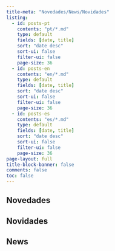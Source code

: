 ```yaml
---
title-meta: "Novedades/News/Novidades"
listing:
  - id: posts-pt
    contents: "pt/*.md"
    type: default
    fields: [date, title]
    sort: "date desc"
    sort-ui: false
    filter-ui: false
    page-size: 36
  - id: posts-en
    contents: "en/*.md"
    type: default
    fields: [date, title]
    sort: "date desc"
    sort-ui: false
    filter-ui: false
    page-size: 36
  - id: posts-es
    contents: "es/*.md"
    type: default
    fields: [date, title]
    sort: "date desc"
    sort-ui: false
    filter-ui: false
    page-size: 36             
page-layout: full
title-block-banner: false
comments: false
toc: false
---
```


:::: {.content-visible when-profile="es"}

# Novedades

::: {#posts-es}
:::

::::


:::: {.content-visible when-profile="pt"}

# Novidades

::: {#posts-pt}
:::

::::



::: {.content-visible when-profile="en"}

# News

::: {#posts-en}
:::

::::



